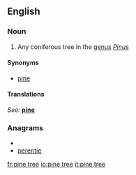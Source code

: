 ==English==
===Noun===
{{en-noun}}

# Any coniferous tree in the [[genus]] ''[[Pinus]]''

====Synonyms====
* [[pine]]

====Translations====
{{top}}
''See:'' '''[[pine]]'''
{{bottom}}

===Anagrams===
* {{alphagram|eeeinprt}}
* [[perentie#English|perentie]]

[[fr:pine tree]]
[[io:pine tree]]
[[it:pine tree]]